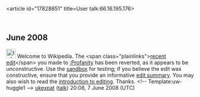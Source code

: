<article id="17828851" title=User talk:66.16.195.176>
	<talkpage id="17828851" title="User talk:66.16.195.176">
== June 2008 ==

[[Image:Information.png|25px]] Welcome to Wikipedia. The &lt;span class=&quot;plainlinks&quot;&gt;[http://en.wikipedia.org/wiki/Profanity?diff=217811678 recent edit]&lt;/span&gt; you made to [[:Profanity]] has been reverted, as it appears to be unconstructive. Use the [[Wikipedia:Sandbox|sandbox]] for testing; if you believe the edit was constructive, ensure that you provide an informative [[Help:Edit summary|edit summary]]. You may also wish to read the [[Wikipedia:Introduction|introduction to editing]]. Thanks. &lt;!-- Template:uw-huggle1 --&gt; [[User:Ukexpat|ukexpat]] ([[User talk:Ukexpat|talk]]) 20:08, 7 June 2008 (UTC)
	</talkpage>
</article>